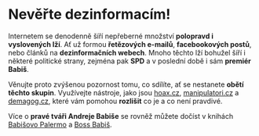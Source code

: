 # Nevěřte **dezinformacím**!

Internetem se denodenně šíří nepřeberné množství **polopravd i vyslovených lží**. Ať už formou **řetězových e-mailů**, **facebookových postů**, nebo článků na **dezinformačních webech**. Mnoho těchto lží bohužel šíří i některé politické strany, zejména pak **SPD** a v poslední době i sám **premiér Babiš**.

Věnujte proto zvýšenou pozornost tomu, co sdílíte, ať se nestanete **obětí těchto skupin**. Využívejte nástroje, jako jsou [hoax.cz](https://hoax.cz/cze/), [manipulatori.cz](https://manipulatori.cz/) a [demagog.cz](https://demagog.cz/), které vám pomohou **rozlišit** co je a co není pravdivé.

Více o **pravé tváři Andreje Babiše** se rovněž můžete dočíst v knihách [Babišovo Palermo](http://www.kmenta.cz/cs/knihy/babisovo-palermo-i) a [Boss Babiš](http://www.kmenta.cz/cs/knihy/boss-babis).
